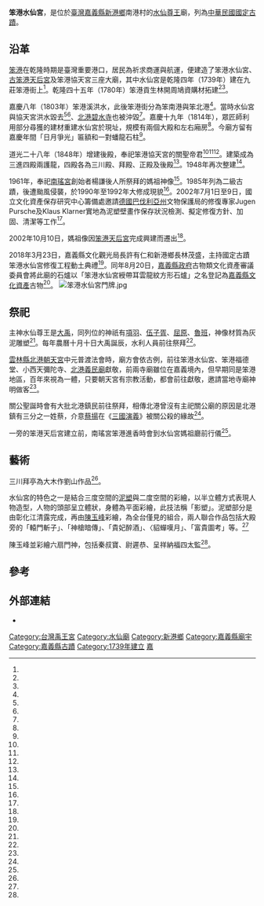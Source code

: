 {{coord|23.561878|120.308661|display=title}}
{{tw monument
|name=笨港水仙宮
|formername=
|image=笨港水仙宮.jpg
|imagename=水仙宮
{{Infobox mapframe|tyep=shape|zoom=15|frame-width=280}}
|othername=
|formalname=
|level=國定古蹟
|class=寺廟
|time=乾隆四年（1739年）<br />
嘉慶十九年（1814年）：現存建物
|location={{TWN}}[[嘉義縣|嘉義縣]][[新港鄉|新港鄉]]南港村舊南港58號
|open=
|cost=
|website=
|reg_url=https://nchdb.boch.gov.tw/assets/overview/monument/19851127000041
}}

'''笨港水仙宮'''，是位於[[臺灣|臺灣]][[嘉義縣|嘉義縣]][[新港鄉|新港鄉]]南港村的[[水仙尊王|水仙尊王]]廟，列為[[中華民國國定古蹟|中華民國國定古蹟]]。

==沿革==
[[笨港|笨港]]在乾隆時期是臺灣重要港口，居民為祈求商運與航運，便建造了笨港水仙宮、[[古笨港天后宮|古笨港天后宮]]及笨港協天宮三座大廟，其中水仙宮是乾隆四年（1739年）建在九莊笨港街上<ref name="謝敏政"/>。乾隆四十五年（1780年）笨港貢生林開周鳩資購材拓建<ref name="謝敏政"/><ref name="朱惠如1"/>。

嘉慶八年（1803年）笨港溪洪水，此後笨港街分為笨南港與笨北港<ref name="朱惠如1"/>。當時水仙宮與協天宮洪水毀去<ref name="湯朝村"/><ref name="江俊亮"/>、[[北港碧水寺|北港碧水寺]]也被沖毀<ref name="王建訓"/>。嘉慶十九年（1814年），眾匠師利用部分尋獲的建材重建水仙宮於現址，規模有兩個大殿和左右廂房<ref name="謝敏政"/>。今廟方留有嘉慶年間「日月爭光」匾額和一對蟠龍石柱<ref name="湯朝村"/>。

道光二十八年（1848年）增建後殿，奉祀笨港協天宮的關聖帝君<ref name="謝敏政"/><ref name="朱惠如1"/><ref name="江俊亮"/>。建築成為三進四殿兩護龍，四殿各為三川殿、拜殿、正殿及後殿<ref name="湯朝村"/>。1948年再次整建<ref name="謝敏政"/>。

1961年，奉祀[[南瑤宮|南瑤宮]]創始者楊謙後人所祭拜的媽祖神像<ref name="朱惠如4"/>。1985年列為二級古蹟，後遭颱風侵襲，於1990年至1992年大修成現貌<ref name="朱惠如1"/>。2002年7月1日至9日，國立文化資產保存研究中心籌備處邀請[[德國|德國]][[巴伐利亞州|巴伐利亞州]]文物保護局的修復專家Jugen Pursche及Klaus Klarner實地為泥塑壁畫作保存狀況檢測、擬定修復方針、加固、清潔等工作<ref name="朱惠如2"/>。

2002年10月10日，媽祖像因[[笨港天后宮|笨港天后宮]]完成興建而遷出<ref name="朱惠如4"/>。

2018年3月23日，嘉義縣文化觀光局長許有仁和新港鄉長林茂盛，主持國定古蹟笨港水仙宮修復工程動土典禮<ref name="謝敏政"/>。同年8月20日，[[嘉義縣政府|嘉義縣政府]]古物類文化資產審議委員會將此廟的石爐以「笨港水仙宮綬帶耳雲龍紋方形石爐」之名登記為[[嘉義縣文化資產|嘉義縣文化資產]]古物<ref name="謝敏政2"/>。
[[File:笨港水仙宮門牌.jpg|thumb]]

==祭祀==
主神水仙尊王是[[大禹|大禹]]，同列位的神祇有[[項羽|項羽]]、[[伍子胥|伍子胥]]、[[屈原|屈原]]、[[魯班|魯班]]，神像材質為灰泥雕塑<ref name="朱惠如1"/>。每年農曆十月十日大禹誕辰，水利人員前往祭拜<ref name="袁樹先"/>。

[[雲林縣|雲林縣]][[北港朝天宮|北港朝天宮]]中元普渡法會時，廟方會依古例，前往笨港水仙宮、笨港福德堂、小西天彌陀寺、[[北港義民廟|北港義民廟]]獻敬，前兩寺廟雖位在嘉義境內，但早期同是笨港地區，百年來視為一體，只要朝天宮有宗教活動，都會前往獻敬，邀請當地寺廟神明做客<ref name="苗君平"/>。

關公聖誕時會有大批北港鎮民前往祭拜，相傳北港曾沒有主祀關公廟的原因是北港鎮有三分之一姓蔡，介意[[蔡揚|蔡揚]]在《[[三國演義|三國演義]]》被關公殺的緣故<ref name="莊亞築"/>。

一旁的笨港天后宮建立前，南瑤宮笨港進香時會到水仙宮媽祖廳前行儀<ref name="朱惠如4"/>。

==藝術==
三川拜亭為大木作劉山作品<ref name="黃淑莉"/>。

水仙宮的特色之一是結合三度空間的[[泥塑|泥塑]]與二度空間的彩繪，以半立體方式表現人物造型，人物的頭部呈立體狀，身體為平面彩繪，此技法稱「影塑」。泥塑部分是由彰化江清露完成，再由[[陳玉峰_(彩繪匠師)|陳玉峰]]彩繪，為全台僅見的組合，兩人聯合作品包括大殿旁的「轅門斬子」、「神槍暗傳」、「貴妃醉酒」、〈貂蟬嘆月」、「富貴圖考」等。<ref name="江俊亮"/>

陳玉峰並彩繪六扇門神，包括秦叔寶、尉遲恭、呈祥納福四太監<ref name="江俊亮"/>。
==參考==
{{reflist|30em|refs=
<ref name="江俊亮">{{Cite news|url=https://www.merit-times.com.tw/NewsPage.aspx?unid=584676|title=全台最美麗山牆 藏身新港水仙宮|author=江俊亮|language=zh-tw|newspaper=《人間福報》|date=2020-05-09|accessdate=2021-02-16|archive-date=2020-05-13|archive-url=https://web.archive.org/web/20200513015432/https://merit-times.com.tw/NewsPage.aspx?unid=584676|dead-url=no}}</ref>

<ref name="王建訓">{{Cite news|url=|title=借地建寺引起產權糾紛 地主請求拆屋還地勝訴 碧水寺要求撤銷查封遭駁回|author=王建訓|language=zh-tw|newspaper=《中國時報》|date=1996-09-24|accessdate=}}</ref>

<ref name="黃淑莉">{{Cite news|url=https://m.ltn.com.tw/news/Yunlin/breakingnews/2959694?utm_campaign=POPIN&utm_medium=M&utm_source=_popIn_recommend_down|title=完全不用釘子 劉鴻林「大木作」獲登技術保存者|author=黃淑莉|language=zh-tw|newspaper=《自由時報》|date=2019-10-28|accessdate=2020-02-12|archive-date=2020-02-16|archive-url=https://web.archive.org/web/20200216192558/https://m.ltn.com.tw/news/Yunlin/breakingnews/2959694?utm_campaign=POPIN&utm_medium=M&utm_source=_popIn_recommend_down|dead-url=no}}</ref>

<ref name="莊亞築">{{Cite news|url=|title=蔡姓大本營北港 沒關公廟|author=莊亞築、李恩慈、洪肇君、謝梅芬|language=zh-tw|newspaper=《聯合報》|date=2008-03-06|accessdate=}}</ref>

<ref name="袁樹先">{{Cite news|url=|title=台灣真奇廟 祀奉大禹 信徒為水利人員|author=袁樹先|language=zh-tw|newspaper=《聯合報》|date=2000-06-23|accessdate=}}</ref>

<ref name="苗君平">{{Cite news|url=|title=中元普渡 北港朝天宮獻敬 依古例邀當地寺廟神明共襄盛舉 莊嚴肅穆|author=苗君平|language=zh-tw|newspaper=《聯合報》|date=2000-08-14|accessdate=}}</ref>

<ref name="朱惠如1">{{Cite news|url=|title=「嘉義真奇廟」專題報導之十六 水仙宮 水神、關聖帝君、媽祖合祀 雕梁畫棟深具傳統建築特色 11堵壁畫、門神 由彩繪大師陳玉峰繪製|author=朱惠如|language=zh-tw|newspaper=《聯合報》|date=2007-09-11|accessdate=}}</ref>

<ref name="朱惠如2">{{Cite news|url=|title=水仙宮壁畫修復 兩德國專家指導|author=朱惠如|language=zh-tw|newspaper=《聯合報》|date=2002-07-07|accessdate=}}</ref>

<ref name="朱惠如4">{{Cite news|url=|title=笨港媽回天后宮 脫離寄居歲月 在水仙宮待了四十年 信眾捐資重建 昨日入火安座|author=朱惠如|language=zh-tw|newspaper=《聯合報》|date=2002-10-11|accessdate=}}</ref>

<ref name="湯朝村">{{Cite news|url=http://cdns.com.tw/news.php?n_id=27&nc_id=2707|title=新港水仙宮 研究台灣廟宇活教材|author=湯朝村|language=zh-tw|newspaper=《中華日報》|date=2015-01-06|accessdate=2020-02-12|archive-date=2021-08-19|archive-url=https://web.archive.org/web/20210819152108/http://cdns.com.tw/news.php?n_id=27&nc_id=2707|dead-url=no}}</ref>

<ref name="謝敏政2">{{Cite news|url=https://tw.news.yahoo.com/%E5%98%89%E7%BE%A9%E7%B8%A3%E6%8C%87%E5%AE%9A%E4%B8%83%E4%BB%B6%E5%8F%A4%E7%89%A9%E4%BF%9D%E5%AD%98-%E5%90%8D%E5%96%AE%E5%9C%A8%E9%80%99%E8%A3%A1-164232176.html|title=嘉義縣指定七件古物保存 名單在這裡|author=謝敏政|language=zh-tw|newspaper=《台灣好新聞報》|date=2018-10-04|accessdate=2020-02-12|archive-url=https://web.archive.org/web/20181004123523/https://tw.news.yahoo.com/%E5%98%89%E7%BE%A9%E7%B8%A3%E6%8C%87%E5%AE%9A%E4%B8%83%E4%BB%B6%E5%8F%A4%E7%89%A9%E4%BF%9D%E5%AD%98-%E5%90%8D%E5%96%AE%E5%9C%A8%E9%80%99%E8%A3%A1-164232176.html|archive-date=2018-10-04|dead-url=no}}</ref>

<ref name="謝敏政">{{Cite news|url=http://www.taiwanhot.net/?p=557850|title=重現當年古樸風貌　嘉縣笨港水仙宮修復工程動土|author=謝敏政|language=zh-tw|newspaper=《台灣好新聞報》|date=2018-03-24|accessdate=2020-02-12|archive-date=2021-08-19|archive-url=https://web.archive.org/web/20210819152142/http://www.taiwanhot.net/?p=557850|dead-url=no}}</ref>

}}

==外部連結==
{{Commonscat|Singang-Shui Xian Temple}}
*{{facebook|penkangtemple}}
{{嘉義縣文化資產}}
{{中華民國國定古蹟}}
{{臺灣宗教百景}}
[[Category:台灣禹王宮|Category:台灣禹王宮]]
[[Category:水仙廟|Category:水仙廟]]
[[Category:新港鄉|Category:新港鄉]]
[[Category:嘉義縣廟宇|Category:嘉義縣廟宇]]
[[Category:嘉義縣古蹟|Category:嘉義縣古蹟]]
[[Category:1739年建立|Category:1739年建立]]
[[Category:保存中華民國古物的宗教場所|嘉]]